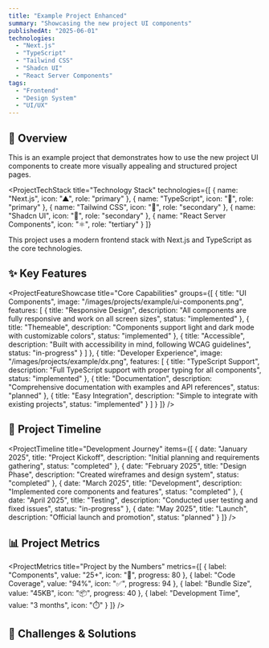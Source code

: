 ```yaml
---
title: "Example Project Enhanced"
summary: "Showcasing the new project UI components"
publishedAt: "2025-06-01"
technologies:
  - "Next.js"
  - "TypeScript"
  - "Tailwind CSS"
  - "Shadcn UI"
  - "React Server Components"
tags:
  - "Frontend"
  - "Design System"
  - "UI/UX"
---
```


<ProjectHero
  title="Example Project Enhanced"
  subtitle="Showcasing the new project UI components"
/>

## 🧠 Overview

This is an example project that demonstrates how to use the new project UI components to create more visually appealing and structured project pages.

<ProjectTechStack
  title="Technology Stack"
  technologies={[
    { name: "Next.js", icon: "▲", role: "primary" },
    { name: "TypeScript", icon: "🔷", role: "primary" },
    { name: "Tailwind CSS", icon: "🎨", role: "secondary" },
    { name: "Shadcn UI", icon: "🧩", role: "secondary" },
    { name: "React Server Components", icon: "⚛️", role: "tertiary" }
  ]}
>
  This project uses a modern frontend stack with Next.js and TypeScript as the core technologies.
</ProjectTechStack>

## ✨ Key Features

<ProjectFeatureShowcase
  title="Core Capabilities"
  groups={[
    {
      title: "UI Components",
      image: "/images/projects/example/ui-components.png",
      features: [
        {
          title: "Responsive Design",
          description: "All components are fully responsive and work on all screen sizes",
          status: "implemented"
        },
        {
          title: "Themeable",
          description: "Components support light and dark mode with customizable colors",
          status: "implemented"
        },
        {
          title: "Accessible",
          description: "Built with accessibility in mind, following WCAG guidelines",
          status: "in-progress"
        }
      ]
    },
    {
      title: "Developer Experience",
      image: "/images/projects/example/dx.png",
      features: [
        {
          title: "TypeScript Support",
          description: "Full TypeScript support with proper typing for all components",
          status: "implemented"
        },
        {
          title: "Documentation",
          description: "Comprehensive documentation with examples and API references",
          status: "planned"
        },
        {
          title: "Easy Integration",
          description: "Simple to integrate with existing projects",
          status: "implemented"
        }
      ]
    }
  ]}
/>

## 🧱 Project Timeline

<ProjectTimeline
  title="Development Journey"
  items={[
    {
      date: "January 2025",
      title: "Project Kickoff",
      description: "Initial planning and requirements gathering",
      status: "completed"
    },
    {
      date: "February 2025",
      title: "Design Phase",
      description: "Created wireframes and design system",
      status: "completed"
    },
    {
      date: "March 2025",
      title: "Development",
      description: "Implemented core components and features",
      status: "completed"
    },
    {
      date: "April 2025",
      title: "Testing",
      description: "Conducted user testing and fixed issues",
      status: "in-progress"
    },
    {
      date: "May 2025",
      title: "Launch",
      description: "Official launch and promotion",
      status: "planned"
    }
  ]}
/>

## 📊 Project Metrics

<ProjectMetrics
  title="Project by the Numbers"
  metrics={[
    { label: "Components", value: "25+", icon: "🧩", progress: 80 },
    { label: "Code Coverage", value: "94%", icon: "✅", progress: 94 },
    { label: "Bundle Size", value: "45KB", icon: "📦", progress: 40 },
    { label: "Development Time", value: "3 months", icon: "⏱️" }
  ]}
/>

## 🧩 Challenges & Solutions

<ProjectChallengeCard
  title="Performance Optimization"
  challenge="Initial component renders were slow on mobile devices, affecting user experience with noticeable lag during interactions."
  solution="Implemented React.memo for pure components, added virtualization for long lists, and optimized re-renders by refactoring state management with proper dependency arrays."
  impact="Reduced Time to Interactive by 45% and improved Lighthouse performance score from 74 to 92."
  difficulty="hard"
  domain="Performance"
/>

<ProjectChallengeCard
  title="Cross-Browser Compatibility"
  challenge="UI components displayed inconsistently across different browsers, particularly with CSS Grid and Flexbox layouts."
  solution="Created a comprehensive cross-browser testing strategy and implemented specific fallbacks for older browsers. Added a browser detection utility to serve optimized styles."
  impact="Achieved consistent appearance and functionality across Chrome, Firefox, Safari, and Edge, including support for IE11 with graceful degradation."
  difficulty="medium"
  domain="Frontend"
/>